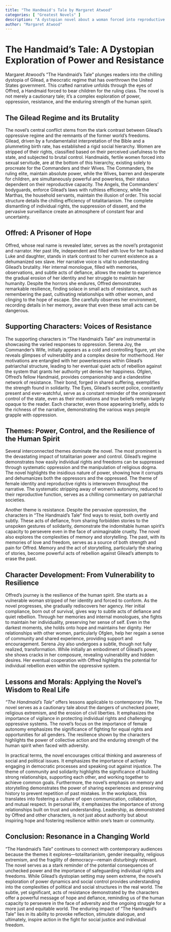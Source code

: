 ```yaml
---
title: "The Handmaid's Tale by Margaret Atwood"
categories: [ "Greatest Novels" ]
description: "A dystopian novel about a woman forced into reproductive servitude in a theocratic America."
author: "Margaret Atwood"
---
```

# The Handmaid's Tale: A Dystopian Exploration of Power and Resistance

Margaret Atwood's "The Handmaid's Tale" plunges readers into the chilling dystopia of Gilead, a theocratic regime that has overthrown the United States government. This crafted narrative unfolds through the eyes of Offred, a Handmaid forced to bear children for the ruling class. The novel is not merely a cautionary tale; it's a complex exploration of power, oppression, resistance, and the enduring strength of the human spirit.

## The Gilead Regime and its Brutality

The novel's central conflict stems from the stark contrast between Gilead's oppressive regime and the remnants of the former world's freedoms. Gilead, driven by a fundamentalist interpretation of the Bible and a plummeting birth rate, has established a rigid social hierarchy. Women are stripped of their rights, classified based on their perceived usefulness to the state, and subjected to brutal control. Handmaids, fertile women forced into sexual servitude, are at the bottom of this hierarchy, existing solely to procreate for the Commanders and their Wives. The Commanders, the ruling elite, maintain absolute power, while the Wives, barren and desperate for children, are simultaneously powerful and powerless, their status dependent on their reproductive capacity. The Angels, the Commanders' bodyguards, enforce Gilead's laws with ruthless efficiency, while the Marthas, the household servants, maintain the illusion of order. This social structure details the chilling efficiency of totalitarianism. The complete dismantling of individual rights, the suppression of dissent, and the pervasive surveillance create an atmosphere of constant fear and uncertainty.

## Offred: A Prisoner of Hope

Offred, whose real name is revealed later, serves as the novel's protagonist and narrator. Her past life, independent and filled with love for her husband Luke and daughter, stands in stark contrast to her current existence as a dehumanized sex slave.  Her narrative voice is vital to understanding Gilead's brutality. Her internal monologue, filled with memories, observations, and subtle acts of defiance, allows the reader to experience the gradual erosion of her identity and her struggle to maintain her humanity. Despite the horrors she endures, Offred demonstrates remarkable resilience, finding solace in small acts of resistance, such as remembering the past, cultivating relationships with other women, and clinging to the hope of escape. She carefully observes her environment, recording details in her memory, aware that even these small acts can be dangerous.

##  Supporting Characters: Voices of Resistance

The supporting characters in "The Handmaid's Tale" are instrumental in showcasing the varied responses to oppression. Serena Joy, the Commander's Wife, initially appears as a cold and controlling figure, yet she reveals glimpses of vulnerability and a complex desire for motherhood. Her motivations are entangled with her powerlessness within Gilead's patriarchal structure, leading to her eventual quiet acts of rebellion against the system that grants her authority yet denies her happiness.  Ofglen, Offred's fellow Handmaid, provides companionship and a clandestine network of resistance.  Their bond, forged in shared suffering, exemplifies the strength found in solidarity.  The Eyes, Gilead's secret police, constantly present and ever-watchful, serve as a constant reminder of the omnipresent control of the state, even as their motivations and true beliefs remain largely opaque to the reader.  Each character, even those appearing briefly, adds to the richness of the narrative, demonstrating the various ways people grapple with oppression.

## Themes: Power, Control, and the Resilience of the Human Spirit

Several interconnected themes dominate the novel. The most prominent is the devastating impact of totalitarian power and control. Gilead's regime demonstrates how easily individual rights and freedoms can be suppressed through systematic oppression and the manipulation of religious dogma. The novel highlights the insidious nature of power, showing how it corrupts and dehumanizes both the oppressors and the oppressed.  The theme of female identity and reproductive rights is interwoven throughout the narrative. The systematic stripping away of women's autonomy, reduced to their reproductive function, serves as a chilling commentary on patriarchal societies.

Another theme is resistance.  Despite the pervasive oppression, the characters in "The Handmaid's Tale" find ways to resist, both overtly and subtly.  These acts of defiance, from sharing forbidden stories to the unspoken gestures of solidarity, demonstrate the indomitable human spirit's capacity to persevere even in the face of unimaginable cruelty. The novel also explores the complexities of memory and storytelling.  The past, with its memories of love and freedom, serves as a source of both strength and pain for Offred.  Memory and the act of storytelling, particularly the sharing of stories, become powerful acts of rebellion against Gilead's attempts to erase the past.

## Character Development: From Vulnerability to Resilience

Offred’s journey is the resilience of the human spirit. She starts as a vulnerable woman stripped of her identity and forced to conform. As the novel progresses, she gradually rediscovers her agency. Her initial compliance, born out of survival, gives way to subtle acts of defiance and quiet rebellion. Through her memories and internal monologues, she fights to maintain her individuality, preserving her sense of self. Even in the darkest moments, she holds onto hope and maintains her dignity. Her relationships with other women, particularly Ofglen, help her regain a sense of community and shared experience, providing support and encouragement. Serena Joy also undergoes a subtle, though not fully realized, transformation. While initially an embodiment of Gilead's power, she shows cracks in her composure, revealing vulnerability and hidden desires. Her eventual cooperation with Offred highlights the potential for individual rebellion even within the oppressive system.

## Lessons and Morals: Applying the Novel's Wisdom to Real Life

*"The Handmaid's Tale"* offers lessons applicable to contemporary life. The novel serves as a cautionary tale about the dangers of unchecked power, religious extremism, and the erosion of civil liberties. It emphasizes the importance of vigilance in protecting individual rights and challenging oppressive systems. The novel’s focus on the importance of female autonomy emphasizes the significance of fighting for equal rights and opportunities for all genders. The resilience shown by the characters highlights the power of collective action and the enduring strength of the human spirit when faced with adversity.

In practical terms, the novel encourages critical thinking and awareness of social and political issues. It emphasizes the importance of actively engaging in democratic processes and speaking out against injustice.  The theme of community and solidarity highlights the significance of building strong relationships, supporting each other, and working together to achieve common goals.  Furthermore, the novel's emphasis on memory and storytelling demonstrates the power of sharing experiences and preserving history to prevent repetition of past mistakes. In the workplace, this translates into fostering a culture of open communication, collaboration, and mutual respect.  In personal life, it emphasizes the importance of strong relationships built on trust and understanding.  Leadership, as demonstrated by Offred and other characters, is not just about authority but about inspiring hope and fostering resilience within one's team or community.


## Conclusion:  Resonance in a Changing World

"The Handmaid's Tale" continues to connect with contemporary audiences because the themes it explores—totalitarianism, gender inequality, religious extremism, and the fragility of democracy—remain disturbingly relevant. The novel serves as a stark reminder of the potential consequences of unchecked power and the importance of safeguarding individual rights and freedoms. While Gilead's dystopian setting may seem extreme, the novel's exploration of power dynamics and social control provides understanding into the complexities of political and social structures in the real world. The subtle, yet significant, acts of resistance demonstrated by the characters offer a powerful message of hope and defiance, reminding us of the human capacity to persevere in the face of adversity and the ongoing struggle for a more just and equitable world. The enduring impact of "The Handmaid's Tale" lies in its ability to provoke reflection, stimulate dialogue, and ultimately, inspire action in the fight for social justice and individual freedom.

